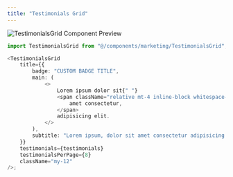 ```yaml
---
title: "Testimonials Grid"
---
```


![TestimonialsGrid Component Preview](../assets/components/testimonials-grid.jpg)

```typescript
import TestimonialsGrid from "@/components/marketing/TestimonialsGrid";

<TestimonialsGrid
    title={{
        badge: "CUSTOM BADGE TITLE",
        main: (
            <>
                Lorem ipsum dolor sit{" "}
                <span className="relative mt-4 inline-block whitespace-nowrap bg-blue-600 p-2 text-white">
                    amet consectetur,
                </span>
                adipisicing elit.
            </>
        ),
        subtitle: "Lorem ipsum, dolor sit amet consectetur adipisicing elit. Cupiditate, odio!",
    }}
    testimonials={testimonials}
    testimonialsPerPage={8}
    className="my-12"
/>;
```
